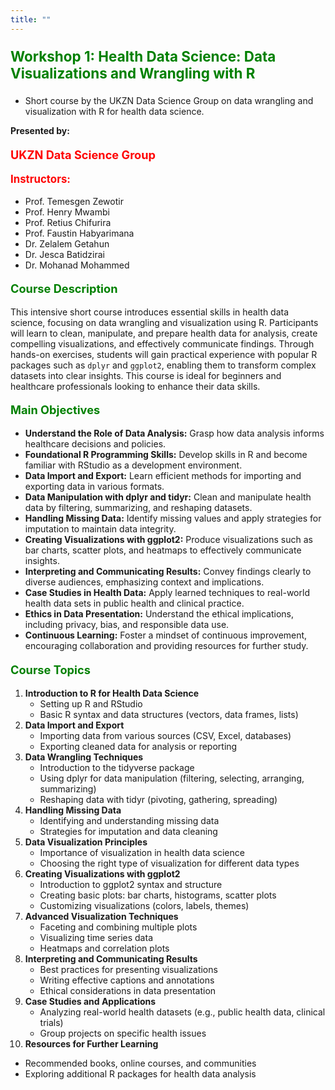 ```yaml
---
title: ""
---
```


<p style="color: green; font-size: 1.6em; font-weight: bold;">Workshop 1: Health Data Science: Data Visualizations and Wrangling with R</p>

- Short course by the UKZN Data Science Group on data wrangling and visualization with R for health data science.


**Presented by:** <p style="color: red; font-size: 1.3em; font-weight: bold;">UKZN Data Science Group</p>  

<p style="color: red; font-size: 1.2em; font-weight: bold;">Instructors:</p> 

- Prof. Temesgen Zewotir  
- Prof. Henry Mwambi  
- Prof. Retius Chifurira  
- Prof. Faustin Habyarimana  
- Dr. Zelalem Getahun  
- Dr. Jesca Batidzirai  
- Dr. Mohanad Mohammed  

<p style="color: green; font-size: 1.3em; font-weight: bold;">Course Description</p>


This intensive short course introduces essential skills in health data science, focusing on data wrangling and visualization using R. Participants will learn to clean, manipulate, and prepare health data for analysis, create compelling visualizations, and effectively communicate findings. Through hands-on exercises, students will gain practical experience with popular R packages such as `dplyr` and `ggplot2`, enabling them to transform complex datasets into clear insights. This course is ideal for beginners and healthcare professionals looking to enhance their data skills.

<p style="color: green; font-size: 1.3em; font-weight: bold;">Main Objectives</p>


- **Understand the Role of Data Analysis:** Grasp how data analysis informs healthcare decisions and policies.
- **Foundational R Programming Skills:** Develop skills in R and become familiar with RStudio as a development environment.
- **Data Import and Export:** Learn efficient methods for importing and exporting data in various formats.
- **Data Manipulation with dplyr and tidyr:** Clean and manipulate health data by filtering, summarizing, and reshaping datasets.
- **Handling Missing Data:** Identify missing values and apply strategies for imputation to maintain data integrity.
- **Creating Visualizations with ggplot2:** Produce visualizations such as bar charts, scatter plots, and heatmaps to effectively communicate insights.
- **Interpreting and Communicating Results:** Convey findings clearly to diverse audiences, emphasizing context and implications.
- **Case Studies in Health Data:** Apply learned techniques to real-world health data sets in public health and clinical practice.
- **Ethics in Data Presentation:** Understand the ethical implications, including privacy, bias, and responsible data use.
- **Continuous Learning:** Foster a mindset of continuous improvement, encouraging collaboration and providing resources for further study.



<p style="color: green; font-size: 1.3em; font-weight: bold;">Course Topics</p>

1. **Introduction to R for Health Data Science**
   - Setting up R and RStudio
   - Basic R syntax and data structures (vectors, data frames, lists)

2. **Data Import and Export**
   - Importing data from various sources (CSV, Excel, databases)
   - Exporting cleaned data for analysis or reporting

3. **Data Wrangling Techniques**
   - Introduction to the tidyverse package
   - Using dplyr for data manipulation (filtering, selecting, arranging, summarizing)
   - Reshaping data with tidyr (pivoting, gathering, spreading)

4. **Handling Missing Data**
   - Identifying and understanding missing data
   - Strategies for imputation and data cleaning

5. **Data Visualization Principles**
   - Importance of visualization in health data science
   - Choosing the right type of visualization for different data types

6. **Creating Visualizations with ggplot2**
   - Introduction to ggplot2 syntax and structure
   - Creating basic plots: bar charts, histograms, scatter plots
   - Customizing visualizations (colors, labels, themes)

7. **Advanced Visualization Techniques**
   - Faceting and combining multiple plots
   - Visualizing time series data
   - Heatmaps and correlation plots

8. **Interpreting and Communicating Results**
   - Best practices for presenting visualizations
   - Writing effective captions and annotations
   - Ethical considerations in data presentation

9. **Case Studies and Applications**
   - Analyzing real-world health datasets (e.g., public health data, clinical trials)
   - Group projects on specific health issues

10. **Resources for Further Learning**
   - Recommended books, online courses, and communities
   - Exploring additional R packages for health data analysis
